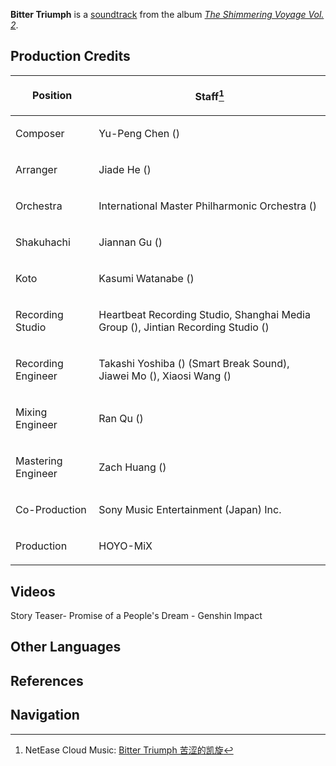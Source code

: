 {{Soundtrack Infobox
|title          =
|image          = The Shimmering Voyage Vol 2.png
|album          = The Shimmering Voyage Vol. 2
|disc           = 1
|number         = 10
|featured       =
|featured2      =
|featured3      =
|featured_disc  =
|featured_disc2 =
|featured_disc3 =
|youtube_id     = vzgBRqhnlvs
|spotify_id     = 2IkehqQyu8rp1U3gNSEtm1
|played_in      = Chapter II; Story Teaser
|during         = Animated cutscene in ''[[The Omnipresent God]]''
|domain         =
|previous       = Approaching Thunder
|next           = Her Imperial Majesty
}}
'''Bitter Triumph''' is a [[soundtrack]] from the album ''[[The Shimmering Voyage Vol. 2]]''.

==Production Credits==
{| class="wikitable" style="text-align:left; height:0.5em"
! Position
! Staff<ref>NetEase Cloud Music: [https://music.163.com/#/song?id=1973622670 Bitter Triumph 苦涩的凯旋]</ref>
|-
! Composer
| Yu-Peng Chen ({{zh|陈致逸}})
|-
! Arranger
| Jiade He ({{zh|何迦德}})
|-
! Orchestra
| International Master Philharmonic Orchestra ({{zh|国际首席爱乐乐团}})
|-
! Shakuhachi
| Jiannan Gu ({{zh|顾剑楠}})
|-
! Koto
| Kasumi Watanabe ({{ja|渡邊 香澄}})
|-
! Recording Studio
| Heartbeat Recording Studio, Shanghai Media Group ({{zh|上海广播大厦}}), Jintian Recording Studio ({{zh|金田录音棚}})
|-
! Recording Engineer
| Takashi Yoshiba ({{ja|吉羽 貴史}}) (Smart Break Sound), Jiawei Mo ({{zh|莫家伟}}), Xiaosi Wang ({{zh|王小四}})
|-
! Mixing Engineer
| Ran Qu ({{zh|瞿然}})
|-
! Mastering Engineer
| Zach Huang ({{zh|黄巍}})
|-
! Co-Production
| Sony Music Entertainment (Japan) Inc.
|-
! Production
| HOYO-MiX
|}

==Videos==
<gallery>
Story Teaser- Promise of a People's Dream - Genshin Impact
</gallery>
<!--
==Trivia==
-->
==Other Languages==
{{Other Languages
|en      = Bitter Triumph
|zhs     = 苦涩的凯旋
|zhs_rm  = Kǔsè de Kǎixuán
|zh_tl   = Bitter Triumphant Return
|ja      = 苦渋の凱旋
|ja_rm   = Kujuu no Gaisen
|ja_tl   = Bitter Triumphant Return
|tr      = 
|tr_tl   = 
|it      = 
|it_tl   = 
}}

==References==
{{Reflist}}

==Navigation==
{{Soundtrack Navbox|The Shimmering Voyage}}